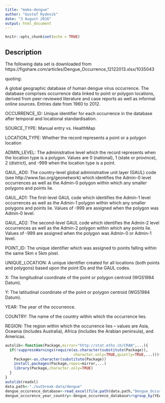 ```yaml
---
title: "make-dengue"
author: "Gustaf Rydevik"
date: "3 August 2016"
output: html_document
---
```


```r
knitr::opts_chunk$set(echo = TRUE)
```

## Description

The following data set is downloaded from https://figshare.com/articles/Dengue_Occurrence_12122013.xlsx/1035043

quoting: 

A global geographic database of human dengue virus occurrence. The database comprises occurrence data linked to point or polygon locations, derived from peer-reviewed literature and case reports as well as informal online sources. Entries date from 1960 to 2012.

OCCURRENCE_ID: Unique identifier for each occurrence in the database after temporal and locational standardisation.

SOURCE_TYPE: Manual entry vs. HealthMap

LOCATION_TYPE: Whether the record represents a point or a polygon location

ADMIN_LEVEL: The administrative level which the record represents when the location type is a polygon. Values are 0 (national), 1 (state or province), 2 (district), and -999 when the location type is a point.

GAUL_AD0: The country-level global administrative unit layer (GAUL) code (see http://www.fao.org/geonetwork) which identifies the Admin-0 level occurrences as well as the Admin-0 polygon within which any smaller polygons and points lie.

GAUL_AD1: The first-level GAUL code which identifies the Admin-1 level occurrences as well as the Admin-1 polygon within which any smaller polygons and points lie. Values of -999 are assigned when the polygon was Admin-0 level.

GAUL_AD2: The second-level GAUL code which identifies the Admin-2 level occurrences as well as the Admin-2 polygon within which any points lie. Values of -999 are assigned when the polygon was Admin-0 or Admin-1 level.

POINT_ID: The unique identifier which was assigned to points falling within the same 5km x 5km pixel.

UNIQUE_LOCATION: A unique identifier created for all locations (both points and polygons) based upon the point IDs and the GAUL codes.

X: The longitudinal coordinate of the point or polygon centroid (WGS1984 Datum).

Y: The latitudinal coordinate of the point or polygon centroid (WGS1984 Datum).

YEAR: The year of the occurrence.

COUNTRY: The name of the country within which the occurrence lies.

REGION: The region within which the occurrence lies – values are Asia, Oceania (includes Australia), Africa (includes the Arabian peninsula), and Americas.

```r
autolib<-function(Package,mirror="http://stat.ethz.ch/CRAN",...){
  if(!suppressWarnings(require(as.character(substitute(Package)),
                               character.only=TRUE,quietly=TRUE,...))){
    Package<-as.character(substitute(Package))
    install.packages(Package,repos=mirror,...)
    library(Package,character.only=TRUE)
  }
}
autolib(readxl)
data.path<-"./outbreak-data/dengue"
dengue_occurence_database<-read_excel(file.path(data.path,"Dengue_Occurrence_12122013.xlsx"))
dengue_occurence_year_country<-dengue_occurence_database%>%group_by(YEAR,COUNTRY)%>%summarise(n.occurence=n())

```
